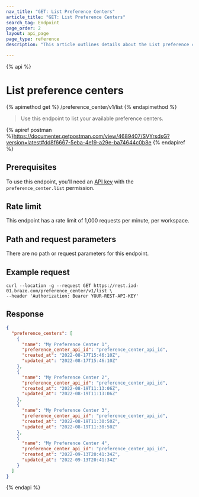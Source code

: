 ```yaml
---
nav_title: "GET: List Preference Centers"
article_title: "GET: List Preference Centers"
search_tag: Endpoint
page_order: 2
layout: api_page
page_type: reference
description: "This article outlines details about the List preference centers Braze endpoint."

---
```

{% api %}
# List preference centers
{% apimethod get %}
/preference_center/v1/list
{% endapimethod %}

> Use this endpoint to list your available preference centers.

{% apiref postman %}https://documenter.getpostman.com/view/4689407/SVYrsdsG?version=latest#dd8f6667-5eba-4e19-a29e-ba74644c0b8e {% endapiref %}

## Prerequisites

To use this endpoint, you'll need an [API key]({{site.baseurl}}/api/basics#rest-api-key/) with the `preference_center.list` permission.

## Rate limit

This endpoint has a rate limit of 1,000 requests per minute, per workspace.

## Path and request parameters

There are no path or request parameters for this endpoint.

## Example request

```
curl --location -g --request GET https://rest.iad-01.braze.com/preference_center/v1/list \
--header 'Authorization: Bearer YOUR-REST-API-KEY'
```

## Response

```json
{
  "preference_centers": [
    {
      "name": "My Preference Center 1",
      "preference_center_api_id": "preference_center_api_id",
      "created_at": "2022-08-17T15:46:10Z",
      "updated_at": "2022-08-17T15:46:10Z"
    },
    {
      "name": "My Preference Center 2",
      "preference_center_api_id": "preference_center_api_id",
      "created_at": "2022-08-19T11:13:06Z",
      "updated_at": "2022-08-19T11:13:06Z"
    },
    {
      "name": "My Preference Center 3",
      "preference_center_api_id": "preference_center_api_id",
      "created_at": "2022-08-19T11:30:50Z",
      "updated_at": "2022-08-19T11:30:50Z"
    },
    {
      "name": "My Preference Center 4",
      "preference_center_api_id": "preference_center_api_id",
      "created_at": "2022-09-13T20:41:34Z",
      "updated_at": "2022-09-13T20:41:34Z"
    }
  ]
}
```

{% endapi %}
